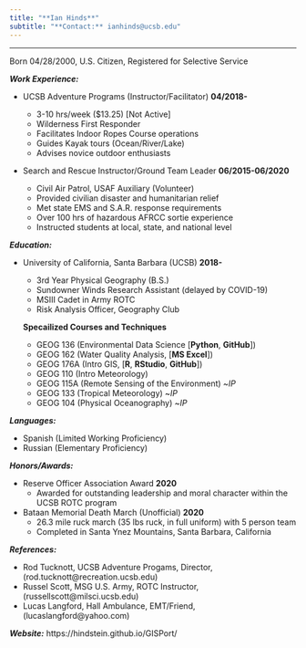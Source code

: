 ```yaml
---
title: "**Ian Hinds**"
subtitle: "**Contact:** ianhinds@ucsb.edu"
---
```

*****
Born 04/28/2000, U.S. Citizen, Registered for Selective Service

***Work Experience:***

- UCSB Adventure Programs (Instructor/Facilitator) **04/2018-**

  - 3-10 hrs/week ($13.25) [Not Active]
  - Wilderness First Responder
  - Facilitates Indoor Ropes Course operations
  - Guides Kayak tours (Ocean/River/Lake)
  - Advises novice outdoor enthusiasts

- Search and Rescue Instructor/Ground Team Leader **06/2015-06/2020**
  - Civil Air Patrol, USAF Auxiliary (Volunteer)
  - Provided civilian disaster and humanitarian relief
  - Met state EMS and S.A.R. response requirements
  - Over 100 hrs of hazardous AFRCC sortie experience
  - Instructed students at local, state, and national level

***Education:*** 

- University of California, Santa Barbara (UCSB) **2018-**

  - 3rd Year Physical Geography (B.S.)
  - Sundowner Winds Research Assistant (delayed by COVID-19)
  - MSIII Cadet in Army ROTC
  - Risk Analysis Officer, Geography Club
  
  **Specailized Courses and Techniques**
  - GEOG 136 (Environmental Data Science [**Python**,  **GitHub**])
  - GEOG 162 (Water Quality Analysis, [**MS Excel**])
  - GEOG 176A (Intro GIS, [**R**, **RStudio**, **GitHub**])
  - GEOG 110 (Intro Meteorology)
  - GEOG 115A (Remote Sensing of the Environment) ~*IP*
  - GEOG 133 (Tropical Meteorology) ~*IP*
  - GEOG 104 (Physical Oceanography) ~*IP*
  
***Languages:***

- Spanish (Limited Working Proficiency)
- Russian (Elementary Proficiency)

***Honors/Awards:***

- Reserve Officer Association Award **2020**
  - Awarded for outstanding leadership and moral character within the UCSB ROTC program
- Bataan Memorial Death March (Unofficial) **2020**
  - 26.3 mile ruck march (35 lbs ruck, in full uniform) with 5 person team
  - Completed in Santa Ynez Mountains, Santa Barbara, California
  
***References:***

- Rod Tucknott, UCSB Adventure Progams, Director, (rod.tucknott@recreation.ucsb.edu)
- Russel Scott, MSG U.S. Army, ROTC Instructor, (russellscott@milsci.ucsb.edu)
- Lucas Langford, Hall Ambulance, EMT/Friend, (lucaslangford@yahoo.com)

***Website:*** https://hindstein.github.io/GISPort/


